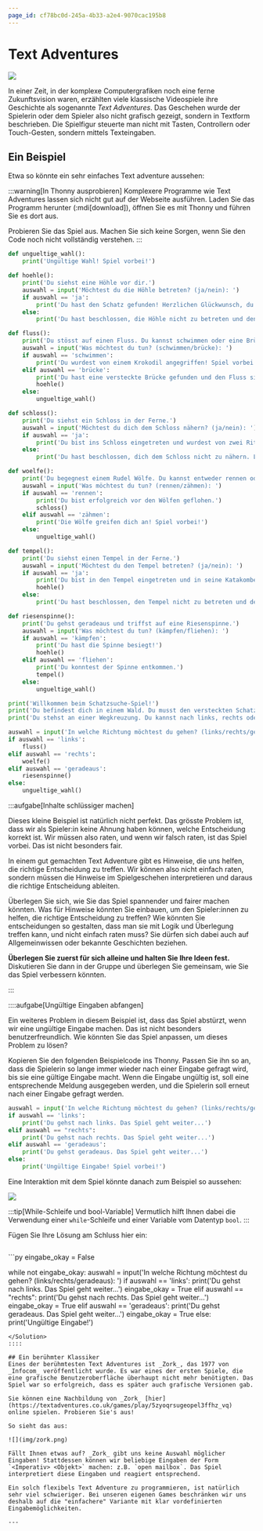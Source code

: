 ```yaml
---
page_id: cf78bc0d-245a-4b33-a2e4-9070cac195b8
---
```



# Text Adventures
![](img/treasure_hunt_v1_console.png)

In einer Zeit, in der komplexe Computergrafiken noch eine ferne Zukunftsvision waren, erzählten viele klassische Videospiele ihre Geschichte als sogenannte _Text Adventures_. Das Geschehen wurde der Spielerin oder dem Spieler also nicht grafisch gezeigt, sondern in Textform beschrieben. Die Spielfigur steuerte man nicht mit Tasten, Controllern oder Touch-Gesten, sondern mittels Texteingaben.

## Ein Beispiel
Etwa so könnte ein sehr einfaches Text adventure aussehen:

:::warning[In Thonny ausprobieren]
Komplexere Programme wie Text Adventures lassen sich nicht gut auf der Webseite ausführen. Laden Sie das Programm herunter (:mdi[download]), öffnen Sie es mit Thonny und führen Sie es dort aus.

Probieren Sie das Spiel aus. Machen Sie sich keine Sorgen, wenn Sie den Code noch nicht vollständig verstehen.
:::

```py live_py readonly
def ungueltige_wahl():
    print('Ungültige Wahl! Spiel vorbei!')

def hoehle():
    print('Du siehst eine Höhle vor dir.')
    auswahl = input('Möchtest du die Höhle betreten? (ja/nein): ')
    if auswahl == 'ja':
        print('Du hast den Schatz gefunden! Herzlichen Glückwunsch, du gewinnst!')
    else:
        print('Du hast beschlossen, die Höhle nicht zu betreten und den Schatz verpasst. Spiel vorbei!')

def fluss():
    print('Du stösst auf einen Fluss. Du kannst schwimmen oder eine Brücke suchen.')
    auswahl = input('Was möchtest du tun? (schwimmen/brücke): ')
    if auswahl == 'schwimmen':
        print('Du wurdest von einem Krokodil angegriffen! Spiel vorbei!')
    elif auswahl == 'brücke':
        print('Du hast eine versteckte Brücke gefunden und den Fluss sicher überquert.')
        hoehle()
    else:
        ungueltige_wahl()

def schloss():
    print('Du siehst ein Schloss in der Ferne.')
    auswahl = input('Möchtest du dich dem Schloss nähern? (ja/nein): ')
    if auswahl == 'ja':
        print('Du bist ins Schloss eingetreten und wurdest von zwei Rittern festgenommen. Spiel vorbei!')
    else:
        print('Du hast beschlossen, dich dem Schloss nicht zu nähern. Leider ist dein Proviant aufgebraucht. Spiel vorbei!')

def woelfe():
    print('Du begegnest einem Rudel Wölfe. Du kannst entweder rennen oder versuchen, sie zu zähmen.')
    auswahl = input('Was möchtest du tun? (rennen/zähmen): ')
    if auswahl == 'rennen':
        print('Du bist erfolgreich vor den Wölfen geflohen.')
        schloss()
    elif auswahl == 'zähmen':
        print('Die Wölfe greifen dich an! Spiel vorbei!')
    else:
        ungueltige_wahl()

def tempel():
    print('Du siehst einen Tempel in der Ferne.')
    auswahl = input('Möchtest du den Tempel betreten? (ja/nein): ')
    if auswahl == 'ja':
        print('Du bist in den Tempel eingetreten und in seine Katakomben vorgedrungen.')
        hoehle()
    else:
        print('Du hast beschlossen, den Tempel nicht zu betreten und den Schatz verpasst. Spiel vorbei!')

def riesenspinne():
    print('Du gehst geradeaus und triffst auf eine Riesenspinne.')
    auswahl = input('Was möchtest du tun? (kämpfen/fliehen): ')
    if auswahl == 'kämpfen':
        print('Du hast die Spinne besiegt!')
        hoehle()
    elif auswahl == 'fliehen':
        print('Du konntest der Spinne entkommen.')
        tempel()
    else:
        ungueltige_wahl()

print('Willkommen beim Schatzsuche-Spiel!')
print('Du befindest dich in einem Wald. Du musst den versteckten Schatz finden.')
print('Du stehst an einer Wegkreuzung. Du kannst nach links, rechts oder geradeaus gehen.')

auswahl = input('In welche Richtung möchtest du gehen? (links/rechts/geradeaus): ')
if auswahl == 'links':
    fluss()
elif auswahl == 'rechts':
    woelfe()
elif auswahl == 'geradeaus':
    riesenspinne()
else:
    ungueltige_wahl()
```

:::aufgabe[Inhalte schlüssiger machen]
<TaskState id="53b2a881-bec3-4026-ad6f-5da2ca94350c" />

Dieses kleine Beispiel ist natürlich nicht perfekt. Das grösste Problem ist, dass wir als Spieler:in keine Ahnung haben können, welche Entscheidung korrekt ist. Wir müssen also raten, und wenn wir falsch raten, ist das Spiel vorbei. Das ist nicht besonders fair.

In einem gut gemachten Text Adventure gibt es Hinweise, die uns helfen, die richtige Entscheidung zu treffen. Wir können also nicht einfach raten, sondern müssen die Hinweise im Spielgeschehen interpretieren und daraus die richtige Entscheidung ableiten.

Überlegen Sie sich, wie Sie das Spiel spannender und fairer machen könnten. Was für Hinweise könnten Sie einbauen, um den Spieler:innen zu helfen, die richtige Entscheidung zu treffen? Wie könnten Sie entscheidungen so gestalten, dass man sie mit Logik und Überlegung treffen kann, und nicht einfach raten muss? Sie dürfen sich dabei auch auf Allgemeinwissen oder bekannte Geschichten beziehen.

**Überlegen Sie zuerst für sich alleine und halten Sie Ihre Ideen fest.** Diskutieren Sie dann in der Gruppe und überlegen Sie gemeinsam, wie Sie das Spiel verbessern könnten.

<QuillV2 id="373fdf2c-920b-4f24-ad0e-5590e48ccb48" />
:::

::::aufgabe[Ungültige Eingaben abfangen]
<TaskState id="f7b6f46d-2393-40b1-9126-e382106b30a6" />

Ein weiteres Problem in diesem Beispiel ist, dass das Spiel abstürzt, wenn wir eine ungültige Eingabe machen. Das ist nicht besonders benutzerfreundlich. Wie könnten Sie das Spiel anpassen, um dieses Problem zu lösen?

Kopieren Sie den folgenden Beispielcode ins Thonny. Passen Sie ihn so an, dass die Spielerin so lange immer wieder nach einer Eingabe gefragt wird, bis sie eine gültige Eingabe macht. Wenn die Eingabe ungültig ist, soll eine entsprechende Meldung ausgegeben werden, und die Spielerin soll erneut nach einer Eingabe gefragt werden.

```py
auswahl = input('In welche Richtung möchtest du gehen? (links/rechts/geradeaus): ')
if auswahl == 'links':
    print('Du gehst nach links. Das Spiel geht weiter...')
elif auswahl == "rechts":
    print('Du gehst nach rechts. Das Spiel geht weiter...')
elif auswahl == 'geradeaus':
    print('Du gehst geradeaus. Das Spiel geht weiter...')
else:
    print('Ungültige Eingabe! Spiel vorbei!')
```

Eine Interaktion mit dem Spiel könnte danach zum Beispiel so aussehen:

![](img/handling_bad_input.png)

:::tip[While-Schleife und bool-Variable]
Vermutlich hilft Ihnen dabei die Verwendung einer `while`-Schleife und einer Variable vom Datentyp `bool`.
:::

Fügen Sie Ihre Lösung am Schluss hier ein:

```py live_py id=14e1e864-e8bc-47a0-bce9-619df530ab6a
```

<Solution id="58a63cb0-492f-4132-97bd-d596fec223ef">
```py
eingabe_okay = False

while not eingabe_okay:
    auswahl = input('In welche Richtung möchtest du gehen? (links/rechts/geradeaus): ')
    if auswahl == 'links':
        print('Du gehst nach links. Das Spiel geht weiter...')
        eingabe_okay = True
    elif auswahl == "rechts":
        print('Du gehst nach rechts. Das Spiel geht weiter...')
        eingabe_okay = True
    elif auswahl == 'geradeaus':
        print('Du gehst geradeaus. Das Spiel geht weiter...')
        eingabe_okay = True
    else:
        print('Ungültige Eingabe!')
```
</Solution>
::::

## Ein berühmter Klassiker
Eines der berühmtesten Text Adventures ist _Zork_, das 1977 von _Infocom_ veröffentlicht wurde. Es war eines der ersten Spiele, die eine grafische Benutzeroberfläche überhaupt nicht mehr benötigten. Das Spiel war so erfolgreich, dass es später auch grafische Versionen gab.

Sie können eine Nachbildung von _Zork_ [hier](https://textadventures.co.uk/games/play/5zyoqrsugeopel3ffhz_vq) online spielen. Probieren Sie's aus!

So sieht das aus:

![](img/zork.png)

Fällt Ihnen etwas auf? _Zork_ gibt uns keine Auswahl möglicher Eingaben! Stattdessen können wir beliebige Eingaben der Form `<Imperativ> <Objekt>` machen: z.B. `open mailbox`. Das Spiel interpretiert diese Eingaben und reagiert entsprechend.

Ein solch flexibels Text Adventure zu programmieren, ist natürlich sehr viel schwieriger. Bei unseren eigenen Games beschränken wir uns deshalb auf die "einfachere" Variante mit klar vordefinierten Eingabemöglichkeiten.

---
